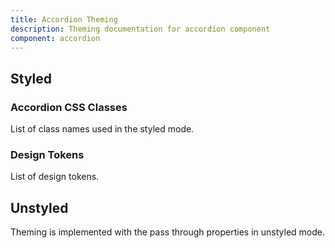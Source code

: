 ```yaml
---
title: Accordion Theming
description: Theming documentation for accordion component
component: accordion
---
```


## Styled

### Accordion CSS Classes

List of class names used in the styled mode.

<DocTable name="Accordion" category="style" />

### Design Tokens

List of design tokens.

<DocTable name="Accordion" category="token" />

## Unstyled

Theming is implemented with the pass through properties in unstyled mode.
